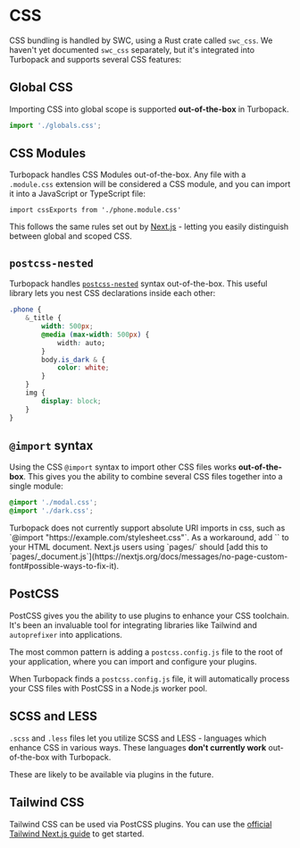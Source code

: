 
# CSS

CSS bundling is handled by SWC, using a Rust crate called `swc_css`. We haven't yet documented `swc_css` separately, but it's integrated into Turbopack and supports several CSS features:

## Global CSS

Importing CSS into global scope is supported **out-of-the-box** in Turbopack.

```ts
import './globals.css';
```

## CSS Modules

Turbopack handles CSS Modules out-of-the-box. Any file with a `.module.css` extension will be considered a CSS module, and you can import it into a JavaScript or TypeScript file:

```tsx Component.tsx
import cssExports from './phone.module.css'
```

This follows the same rules set out by [Next.js](https://nextjs.org/docs/basic-features/built-in-css-support#adding-component-level-css) - letting you easily distinguish between global and scoped CSS.

## `postcss-nested`

Turbopack handles [`postcss-nested`](https://www.npmjs.com/package/postcss-nested) syntax out-of-the-box. This useful library lets you nest CSS declarations inside each other:

```css phone.css
.phone {
    &_title {
        width: 500px;
        @media (max-width: 500px) {
            width: auto;
        }
        body.is_dark & {
            color: white;
        }
    }
    img {
        display: block;
    }
}
```

## `@import` syntax

Using the CSS `@import` syntax to import other CSS files works **out-of-the-box**. This gives you the ability to combine several CSS files together into a single module:

```css filename="globals.css"
@import './modal.css';
@import './dark.css';
```

<Callout type="info">
  Turbopack does not currently support absolute URI imports in css, such as `@import "https://example.com/stylesheet.css"`. As a workaround, add
  `<link rel="stylesheet" href="https://example.com/stylesheet.css" />` to your HTML document. Next.js users using `pages/` should
  [add this to `pages/_document.js`](https://nextjs.org/docs/messages/no-page-custom-font#possible-ways-to-fix-it).
</Callout>

## PostCSS

PostCSS gives you the ability to use plugins to enhance your CSS toolchain. It's been an invaluable tool for integrating libraries like Tailwind and `autoprefixer` into applications.

The most common pattern is adding a `postcss.config.js` file to the root of your application, where you can import and configure your plugins.

When Turbopack finds a `postcss.config.js` file, it will automatically process your CSS files with PostCSS in a Node.js worker pool.

## SCSS and LESS

`.scss` and `.less` files let you utilize SCSS and LESS - languages which enhance CSS in various ways. These languages **don't currently work** out-of-the-box with Turbopack.

These are likely to be available via plugins in the future.

## Tailwind CSS

Tailwind CSS can be used via PostCSS plugins. You can use the [official Tailwind Next.js guide](https://tailwindcss.com/docs/guides/nextjs) to get started.
